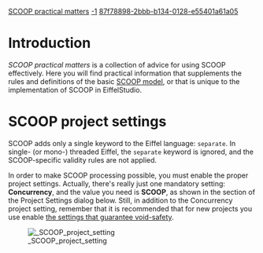 [[Property:title|SCOOP practical matters]]
[[Property:weight|-1]]
[[Property:uuid|87f78898-2bbb-b134-0128-e55401a61a05]]
{{UnderConstruction}}


=Introduction=

''SCOOP practical matters'' is a collection of advice for using SCOOP effectively. Here you will find practical information that supplements the rules and definitions of the basic [[Concurrent Eiffel with SCOOP|SCOOP model]], or that is unique to the implementation of SCOOP in EiffelStudio.

=SCOOP project settings=

SCOOP adds only a single keyword to the Eiffel language: <code>separate</code>. In single- (or mono-) threaded Eiffel, the <code>separate</code> keyword is ignored, and the SCOOP-specific validity rules are not applied.

In order to make SCOOP processing possible, you must enable the proper project settings. Actually, there's really just one mandatory setting: '''Concurrency''', and the value you need is '''SCOOP''', as shown in the section of the Project Settings dialog below. Still, in addition to the Concurrency project setting, remember that it is recommended that for new projects you use enable [[Creating a new void-safe project#Project settings for void-safe projects|the settings that guarantee void-safety]].



[[Image: SCOOP project setting]]






